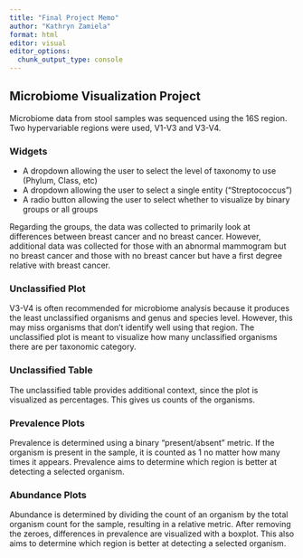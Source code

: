 ```yaml
---
title: "Final Project Memo"
author: "Kathryn Zamiela"
format: html
editor: visual
editor_options: 
  chunk_output_type: console
---
```


## Microbiome Visualization Project

Microbiome data from stool samples was sequenced using the 16S region.  Two hypervariable regions were used, V1-V3 and V3-V4.

### Widgets

- A dropdown allowing the user to select the level of taxonomy to use (Phylum, Class, etc)
- A dropdown allowing the user to select a single entity ("Streptococcus")
- A radio button allowing the user to select whether to visualize by binary groups or all groups

Regarding the groups, the data was collected to primarily look at differences between breast cancer and no breast cancer.  However, additional data was collected for those with an abnormal mammogram but no breast cancer and those with no breast cancer but have a first degree relative with breast cancer.

### Unclassified Plot

V3-V4 is often recommended for microbiome analysis because it produces the least unclassified organisms and genus and species level.  However, this may miss organisms that don't identify well using that region.  The unclassified plot is meant to visualize how many unclassified organisms there are per taxonomic category.

### Unclassified Table

The unclassified table provides additional context, since the plot is visualized as percentages.  This gives us counts of the organisms.

### Prevalence Plots

Prevalence is determined using a binary "present/absent" metric.  If the organism is present in the sample, it is counted as 1 no matter how many times it appears.  Prevalence aims to determine which region is better at detecting a selected organism.

### Abundance Plots

Abundance is determined by dividing the count of an organism by the total organism count for the sample, resulting in a relative metric.  After removing the zeroes, differences in prevalence are visualized with a boxplot. This also aims to determine which region is better at detecting a selected organism.